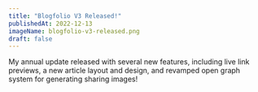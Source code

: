 ```yaml
---
title: "Blogfolio V3 Released!"
publishedAt: 2022-12-13
imageName: blogfolio-v3-released.png
draft: false
---
```


My annual update released with several new features, including live link previews, a new article layout and design, and revamped open graph system for generating sharing images!
